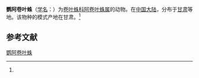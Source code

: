 {{Speciesbox
| name = 鹦阿卷叶蛛
| status = 
| status_system = 
| image = 
| genus = Ajmonia
| species = psittacea
| authority = (Schenkel, 1937)<ref name='id14027'>{{cite web| url =http://www.bioinfo.cn/db05/BjdwSpecies.php?action=view&id=14027| title =鹦阿卷叶蛛| work =《中国动物物种编目数据库》| publisher =中国科学院微生物研究所| author =中国科学院动物研究所| accessdate =2009-04-28| deadurl =yes| archiveurl =https://web.archive.org/web/20160305005644/http://www.bioinfo.cn/db05/BjdwSpecies.php?action=view&id=14027| archivedate =2016-03-05}}</ref>
}}

'''鹦阿卷叶蛛'''（[[学名|学名]]：{{lang|la|''Ajmonia psittacea''}}）为[[卷叶蛛科|卷叶蛛科]][[阿卷叶蛛属|阿卷叶蛛属]]的动物。在[[中国大陆|中国大陆]]，分布于[[甘肃|甘肃]]等地。该物种的模式产地在甘肃。<ref name='id14027'/>

== 参考文献 ==
{{reflist}}

{{Wikispecies|Ajmonia psittacea}}
{{Taxonbar|from=Q3356020}}

[[Category:阿卷叶蛛属|鹦阿卷叶蛛]]


{{蜘蛛小作品}}
